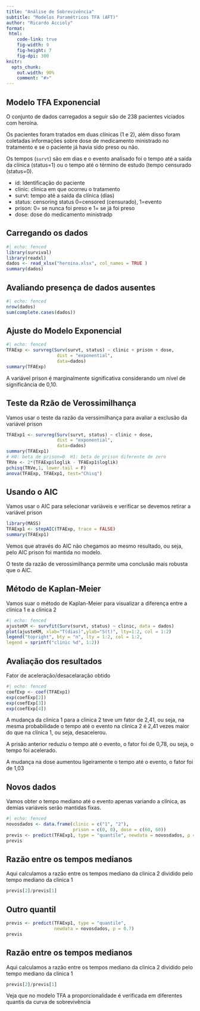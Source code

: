 ```yaml
---
title: "Análise de Sobrevivência"
subtitle: "Modelos Paramétricos TFA (AFT)"
author: "Ricardo Accioly"
format:
 html:
    code-link: true
    fig-width: 9
    fig-height: 7
    fig-dpi: 300
knitr:
  opts_chunk: 
    out.width: 90%
    comment: "#>"
---
```


## Modelo TFA Exponencial

O conjunto de dados carregados a seguir são de 238 pacientes viciados com heroína.

Os pacientes foram tratados em duas clínicas (1 e 2), além disso foram coletadas informações sobre dose de medicamento ministrado no tratamento e se o paciente já havia sido preso ou não.

Os tempos (`survt`) são em dias e o evento analisado foi o tempo até a saída da clínica (status=1) ou o tempo até o término de estudo (tempo censurado (status=0).

-   id: Identificação do paciente
-   clinic: clinica em que ocorreu o tratamento
-   survt: tempo até a saída da clínica (dias)
-   status: censoring status 0=censored (censurado), 1=evento
-   prison: 0= se nunca foi preso e 1= se já foi preso
-   dose: dose do medicamento ministradp

## Carregando os dados

```r
#| echo: fenced
library(survival)
library(readxl)
dados <- read_xlsx("heroina.xlsx", col_names = TRUE )
summary(dados)
```

## Avaliando presença de dados ausentes

```r
#| echo: fenced
nrow(dados)
sum(complete.cases(dados))
```

## Ajuste do Modelo Exponencial

```r
#| echo: fenced
TFAExp <- survreg(Surv(survt, status) ~ clinic + prison + dose,
                   dist = "exponential", 
                   data=dados)
summary(TFAExp)
```

A variável prison é marginalmente significativa considerando um nível de significância de 0,10.

## Teste da Rzão de Verossimilhança

Vamos usar o teste da razão da verssimilhança para avaliar a exclusão da variável prison

```r
TFAExp1 <- survreg(Surv(survt, status) ~ clinic + dose,
                   dist = "exponential", 
                   data=dados)
summary(TFAExp1)
# H0: beta de prison=0  H1: beta de prison diferente de zero
TRVe <- 2*(TFAExp$loglik - TFAExp1$loglik)
pchisq(TRVe,1, lower.tail = F)
anova(TFAExp, TFAExp1, test="Chisq")
```


## Usando o AIC

Vamos usar o AIC para selecionar variáveis e verificar se devemos retirar a variável prison

```r
library(MASS)
TFAExp1 <- stepAIC(TFAExp, trace = FALSE)
summary(TFAExp1)
```

Vemos que através do AIC não chegamos ao mesmo resultado, ou seja, pelo AIC prison foi mantida no modelo.

O teste da razão de verossimilhança permite uma conclusão mais robusta que o AIC.

## Método de Kaplan-Meier

Vamos suar o método de Kaplan-Meier para visualizar a diferença entre a clinica 1 e a clinica 2

```r
#| echo: fenced
ajusteKM <- survfit(Surv(survt, status) ~ clinic, data = dados)
plot(ajusteKM, xlab="T(dias)",ylab="S(t)", lty=1:2, col = 1:2) 
legend("topright", bty = "n", lty = 1:2, col = 1:2,
legend = sprintf("clinic %d", 1:2))
```

## Avaliação dos resultados

Fator de aceleração/desacelaração obtido

```r
#| echo: fenced
coefExp <- coef(TFAExp1)
exp(coefExp[2])
exp(coefExp[3])
exp(coefExp[4])
```

A mudança da clinica 1 para a clinica 2 teve um fator de 2,41, ou seja, na mesma probabilidade o tempo até o evento na clinica 2 é 2,41 vezes maior do que na clínica 1, ou seja, desacelerou.

A prisão anterior reduziu o tempo até o evento, o fator foi de 0,78, ou seja, o tempo foi acelerado.

A mudança na dose aumentou ligeiramente o tempo até o evento, o fator foi de 1,03

## Novos dados

Vamos obter o tempo mediano até o evento apenas variando a clínica, as demias variáveis serão mantidas fixas.

```r
#| echo: fenced
novosdados <- data.frame(clinic = c("1", "2"),
                         prison = c(0, 0), dose = c(60, 60))
previs <- predict(TFAExp1, type = "quantile", newdata = novosdados, p = 0.5)
previs
```

## Razão entre os tempos medianos

Aqui calculamos a razão entre os tempos mediano da clinica 2 dividido pelo tempo mediano da clinica 1

```r
previs[2]/previs[1]
```

## Outro quantil

```r
previs <- predict(TFAExp1, type = "quantile", 
                  newdata = novosdados, p = 0.7)
previs

```

## Razão entre os tempos medianos

Aqui calculamos a razão entre os tempos mediano da clinica 2 dividido pelo tempo mediano da clinica 1

```r
previs[2]/previs[1]
```

Veja que no modelo TFA a proporcionalidade é verificada em diferentes quantis da curva de sobrevivência
